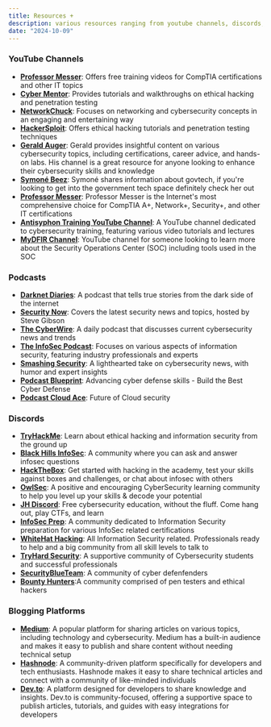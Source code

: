 ```yaml
---
title: Resources +
description: various resources ranging from youtube channels, discords, podcasts, and etc
date: "2024-10-09"
---
```


### YouTube Channels
- **[Professor Messer](https://www.youtube.com/user/professormesser)**: Offers free training videos for CompTIA certifications and other IT topics
- **[Cyber Mentor](https://www.youtube.com/c/TheCyberMentor)**: Provides tutorials and walkthroughs on ethical hacking and penetration testing
- **[NetworkChuck](https://www.youtube.com/c/NetworkChuck)**: Focuses on networking and cybersecurity concepts in an engaging and entertaining way
- **[HackerSploit](https://www.youtube.com/c/HackerSploit)**: Offers ethical hacking tutorials and penetration testing techniques
- **[Gerald Auger](https://www.youtube.com/c/GeraldAuger)**: Gerald provides insightful content on various cybersecurity topics, including certifications, career advice, and hands-on labs. His channel is a great resource for anyone looking to enhance their cybersecurity skills and knowledge
- **[Symoné Beez](https://www.youtube.com/@symonebeez)**: Symoné shares information about govtech, if you're looking to get into the government tech space definitely check her out
- **[Professor Messer](https://www.youtube.com/@professormesser)**: Professor Messer is the Internet's most comprehensive choice for CompTIA A+, Network+, Security+, and other IT certifications
- **[Antisyphon Training YouTube Channel](https://www.youtube.com/@AntisyphonTraining)**: A YouTube channel dedicated to cybersecurity training, featuring various video tutorials and lectures
- **[MyDFIR Channel](https://www.youtube.com/@mydfir)**: YouTube channel for someone looking to learn more about the Security Operations Center (SOC) including tools used in the SOC


### Podcasts
- **[Darknet Diaries](https://darknetdiaries.com/)**: A podcast that tells true stories from the dark side of the internet
- **[Security Now](https://www.grc.com/securitynow.htm)**: Covers the latest security news and topics, hosted by Steve Gibson
- **[The CyberWire](https://www.cyberwire.com/podcasts/cyberwire-daily-briefing/)**: A daily podcast that discusses current cybersecurity news and trends
- **[The InfoSec Podcast](https://www.infosecpodcast.com/)**: Focuses on various aspects of information security, featuring industry professionals and experts
- **[Smashing Security](https://www.smashingsecurity.com/)**: A lighthearted take on cybersecurity news, with humor and expert insights
- **[Podcast Blueprint](https://www.sans.org/podcasts/blueprint/?msc=podcasts-lp)**: Advancing cyber defense skills - Build the Best Cyber Defense
- **[Podcast Cloud Ace](https://www.sans.org/podcasts/cloud-ace/?msc=podcasts-lp)**: Future of Cloud security

### Discords
- **[TryHackMe](https://discord.com/invite/tryhackme)**: Learn about ethical hacking and information security from the ground up
- **[Black Hills InfoSec](https://discord.com/invite/bhis)**: A community where you can ask and answer infosec questions
- **[HackTheBox](https://discord.com/invite/hackthebox)**: Get started with hacking in the academy, test your skills against boxes and challenges, or chat about infosec with others
- **[OwlSec](https://discord.com/invite/owlsec)**: A positive and encouraging CyberSecurity learning community to help you level up your skills & decode your potential
- **[JH Discord](https://discord.com/invite/mQQ5NsTbfF)**: Free cybersecurity education, without the fluff. Come hang out, play CTFs, and learn
- **[InfoSec Prep](https://discord.com/invite/infosecprep)**: A community dedicated to Information Security preparation for various InfoSec related certifications
- **[WhiteHat Hacking](https://discord.com/invite/8xHn6Fr)**: All Information Security related. Professionals ready to help and a big community from all skill levels to talk to
- **[TryHard Security](https://discord.com/invite/tryhardsecurity)**: A supportive community of Cybersecurity students and successful professionals
- **[SecurityBlueTeam](https://discord.com/invite/gEUeKm8)**: A community of cyber defenfenders
- **[Bounty Hunters](https://discord.com/invite/EGnDD9A)**:A community comprised of pen testers and ethical hackers

### Blogging Platforms
- **[Medium](https://medium.com/)**: A popular platform for sharing articles on various topics, including technology and cybersecurity. Medium has a built-in audience and makes it easy to publish and share content without needing technical setup
- **[Hashnode](https://hashnode.com/)**: A community-driven platform specifically for developers and tech enthusiasts. Hashnode makes it easy to share technical articles and connect with a community of like-minded individuals
- **[Dev.to](https://dev.to/)**:  A platform designed for developers to share knowledge and insights. Dev.to is community-focused, offering a supportive space to publish articles, tutorials, and guides with easy integrations for developers


